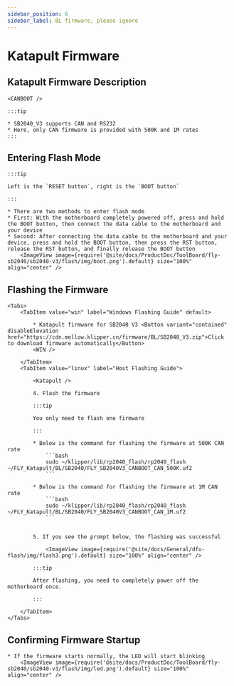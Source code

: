 ```yaml
---
sidebar_position: 6
sidebar_label: BL firmware, please ignore
---
```





# Katapult Firmware

## Katapult Firmware Description

    <CANBOOT />

    :::tip

    * SB2040_V3 supports CAN and RS232
    * Here, only CAN firmware is provided with 500K and 1M rates
    :::

## Entering Flash Mode

    :::tip

    Left is the `RESET button`, right is the `BOOT button`

    :::

    * There are two methods to enter flash mode
    * First: With the motherboard completely powered off, press and hold the BOOT button, then connect the data cable to the motherboard and your device
    * Second: After connecting the data cable to the motherboard and your device, press and hold the BOOT button, then press the RST button, release the RST button, and finally release the BOOT button
        <ImageView image={require('@site/docs/ProductDoc/ToolBoard/fly-sb2040/sb2040-v3/flash/img/boot.png').default} size="100%" align="center" />

## Flashing the Firmware
    <Tabs>
        <TabItem value="win" label="Windows Flashing Guide" default>

            * Katapult firmware for SB2040 V3 <Button variant="contained" disableElevation href="https://cdn.mellow.klipper.cn/firmware/BL/SB2040_V3.zip">Click to download firmware automatically</Button>
            <WIN />
            
        </TabItem>
        <TabItem value="linux" label="Host Flashing Guide">
            
            <Katapult />

            4. Flash the firmware

            :::tip

            You only need to flash one firmware

            :::

            * Below is the command for flashing the firmware at 500K CAN rate
                ```bash
                sudo ~/klipper/lib/rp2040_flash/rp2040_flash ~/FLY_Katapult/BL/SB2040/FLY_SB2040V3_CANBOOT_CAN_500K.uf2
                ```
                       
            * Below is the command for flashing the firmware at 1M CAN rate
                ```bash
                sudo ~/klipper/lib/rp2040_flash/rp2040_flash ~/FLY_Katapult/BL/SB2040/FLY_SB2040V3_CANBOOT_CAN_1M.uf2
                ```


            5. If you see the prompt below, the flashing was successful

                <ImageView image={require('@site/docs/General/dfu-flash/img/flash3.png').default} size="100%" align="center" />

            :::tip

            After flashing, you need to completely power off the motherboard once.

            :::

        </TabItem>
    </Tabs>

## Confirming Firmware Startup

    * If the firmware starts normally, the LED will start blinking
        <ImageView image={require('@site/docs/ProductDoc/ToolBoard/fly-sb2040/sb2040-v3/flash/img/led.png').default} size="100%" align="center" />

